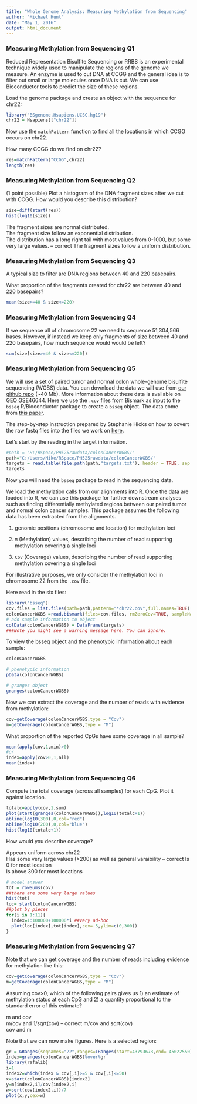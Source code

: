 ```yaml
---
title: "Whole Genome Analysis: Measuring Methylation from Sequencing"
author: "Michael Hunt"
date: "May 1, 2016"
output: html_document
---
```


### Measuring Methylation from Sequencing Q1

Reduced Representation Bisulfite Sequencing or RRBS is an experimental technique widely used to manipulate the regions of the genome we measure. An enzyme is used to cut DNA at CCGG and the general idea is to filter out small or large molecules once DNA is cut. We can use Bioconductor tools to predict the size of these regions.

Load the genome package and create an object with the sequence for chr22:

```r
library("BSgenome.Hsapiens.UCSC.hg19")
chr22 = Hsapiens[["chr22"]]
```

Now use the `matchPattern` function to find all the locations in which CCGG occurs on chr22.

How many CCGG do we find on chr22?

```r
res=matchPattern("CCGG",chr22)
length(res)
```

### Measuring Methylation from Sequencing Q2

(1 point possible)
Plot a histogram of the DNA fragment sizes after we cut with CCGG. How would you describe this distribution?

```r
size=diff(start(res))
hist(log10(size))
```


 The fragment sizes are normal distributed.  
 The fragment size follow an exponential distribution.  
 The distribution has a long right tail with most values from 0-1000, but some very large values.  -- correct
 The fragment sizes follow a uniform distribution.
 
### Measuring Methylation from Sequencing Q3

A typical size to filter are DNA regions between 40 and 220 basepairs.

What proportion of the fragments created for chr22 are between 40 and 220 basepairs?

```r
mean(size>=40 & size<=220)
```

### Measuring Methylation from Sequencing Q4

If we sequence all of chromosome 22 we need to sequence 51,304,566 bases. However, if instead we keep only fragments of size between 40 and 220 basepairs, how much sequence would would be left?

```r
sum(size[size>=40 & size<=220])
```

### Measuring Methylation from Sequencing Q5

We will use a set of paired tumor and normal colon whole-genome bisulfite sequencing (WGBS) data. You can download the data we will use from [our github repo](https://github.com/genomicsclass/colonCancerWGBS) (~40 Mb). More information about these data is available on [GEO GSE46644](http://www.ncbi.nlm.nih.gov/geo/query/acc.cgi?acc=GSE46644). Here we use the `.cov` files from Bismark as input to the `bsseq` R/Bioconductor package to create a `bsseq` object. The data come from [this paper](http://www.ncbi.nlm.nih.gov/pubmed/23925113).

The step-by-step instruction prepared by Stephanie Hicks on how to covert the raw fastq files into the files we work on [here](https://github.com/genomicsclass/colonCancerWGBS/blob/master/scripts/createObject.Rmd).

Let's start by the reading in the target information.

```r
#path = "H:/RSpace/PH525rawdata/colonCancerWGBS/"
path="C:/Users/Mike/RSpace/PH525rawdata/colonCancerWGBS/"
targets = read.table(file.path(path,"targets.txt"), header = TRUE, sep = "\t")
targets
```

Now you will need the `bsseq` package to read in the sequencing data.

We load the methylation calls from our alignments into R. Once the data are loaded into R, we can use this package for further downstream analyses such as finding differentially methylated regions between our paired tumor and normal colon cancer samples. This package assumes the following data has been extracted from the alignments.

1. genomic positions (chromosome and location) for methylation loci

2. `M` (Methylation) values, describing the number of read supporting methylation covering a single loci

3. `Cov` (Coverage) values, describing the number of read supporting methylation covering a single loci

For illustrative purposes, we only consider the methylation loci in chromosome 22 from the `.cov` file.

Here read in the six files:

```r
library("bsseq")
cov.files = list.files(path=path,pattern="*chr22.cov",full.names=TRUE)  # coverage files
colonCancerWGBS =read.bismark(files=cov.files, rmZeroCov=TRUE, sampleNames = as.character(targets$Run))
# add sample information to object
colData(colonCancerWGBS) = DataFrame(targets)
###Note you might see a warning message here. You can ignore.
```

To view the bsseq object and the phenotypic information about each sample:

```r
colonCancerWGBS

# phenotypic information
pData(colonCancerWGBS)

# granges object
granges(colonCancerWGBS)
```

Now we can extract the coverage and the number of reads with evidence from methylation:

```r
cov=getCoverage(colonCancerWGBS,type = "Cov")
m=getCoverage(colonCancerWGBS,type = "M")
```

What proportion of the reported CpGs have some coverage in all sample?

```r
mean(apply(cov,1,min)>0)
#or
index=apply(cov>0,1,all)
mean(index)
```

### Measuring Methylation from Sequencing Q6


Compute the total coverage (across all samples) for each CpG. Plot it against location.

```r
totalc=apply(cov,1,sum)
plot(start(granges(colonCancerWGBS)),log10(totalc+1))
abline(log10(300),0,col="red")
abline(log10(200),0,col="blue")
hist(log10(totalc+1))
```

How would you describe coverage?

 Appears uniform across chr22  
 Has some very large values (>200) as well as general varaibility  -- correct
 Is 0 for most location  
 Is above 300 for most locations
 
```r
# model answer
tot = rowSums(cov)
##there are some very large values
hist(tot)
loc= start(colonCancerWGBS)
##plot by pieces
for(i in 1:11){
  index=1:100000+100000*i ##very ad-hoc
  plot(loc[index],tot[index],cex=.5,ylim=c(0,300))
}
```

### Measuring Methylation from Sequencing Q7

Note that we can get coverage and the number of reads including evidence for methylation like this:

```r
cov=getCoverage(colonCancerWGBS,type = "Cov")
m=getCoverage(colonCancerWGBS,type = "M")
```

Assuming cov>0, which of the following pairs gives us 1) an estimate of methylation status at each CpG and 2) a quantity proportional to the standard error of this estimate?

 m and cov  
 m/cov and 1/sqrt(cov)  -- correct
 m/cov and sqrt(cov)  
 cov and m


Note that we can now make figures. Here is a selected region:

```r
gr = GRanges(seqnames="22",ranges=IRanges(start=43793678,end= 45022550))
index=granges(colonCancerWGBS)%over%gr
library(rafalib)
i=1
index2=which(index & cov[,i]>=5 & cov[,i]<=50)
x=start(colonCancerWGBS)[index2]
y=m[index2,i]/cov[index2,i]
w=sqrt(cov[index2,i])/7
plot(x,y,cex=w)
```